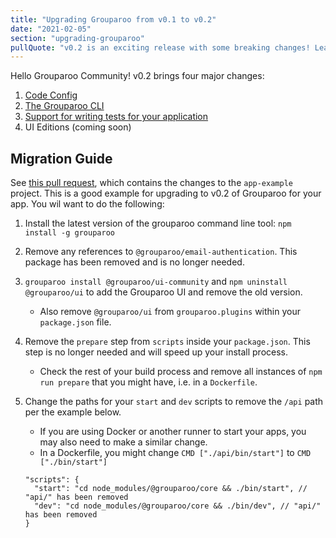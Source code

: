 ```yaml
---
title: "Upgrading Grouparoo from v0.1 to v0.2"
date: "2021-02-05"
section: "upgrading-grouparoo"
pullQuote: "v0.2 is an exciting release with some breaking changes! Learn how to upgrade to v0.2."
---
```


Hello Grouparoo Community! v0.2 brings four major changes:

1. [Code Config](/docs/config)
2. [The Grouparoo CLI](/docs/cli)
3. [Support for writing tests for your application](/docs/running/testing)
4. UI Editions (coming soon)

## Migration Guide

See [this pull request](https://github.com/grouparoo/app-example/pull/103/files), which contains the changes to the `app-example` project. This is a good example for upgrading to v0.2 of Grouparoo for your app. You wil want to do the following:

1. Install the latest version of the grouparoo command line tool: `npm install -g grouparoo`
2. Remove any references to `@grouparoo/email-authentication`. This package has been removed and is no longer needed.
3. `grouparoo install @grouparoo/ui-community` and `npm uninstall @grouparoo/ui` to add the Grouparoo UI and remove the old version.
   - Also remove `@grouparoo/ui` from `grouparoo.plugins` within your `package.json` file.
4. Remove the `prepare` step from `scripts` inside your `package.json`. This step is no longer needed and will speed up your install process.
   - Check the rest of your build process and remove all instances of `npm run prepare` that you might have, i.e. in a `Dockerfile`.
5. Change the paths for your `start` and `dev` scripts to remove the `/api` path per the example below.

   - If you are using Docker or another runner to start your apps, you may also need to make a similar change.
   - In a Dockerfile, you might change `CMD ["./api/bin/start"]` to `CMD ["./bin/start"]`

   ```json5
   "scripts": {
     "start": "cd node_modules/@grouparoo/core && ./bin/start", // "api/" has been removed
     "dev": "cd node_modules/@grouparoo/core && ./bin/dev", // "api/" has been removed
   }
   ```
